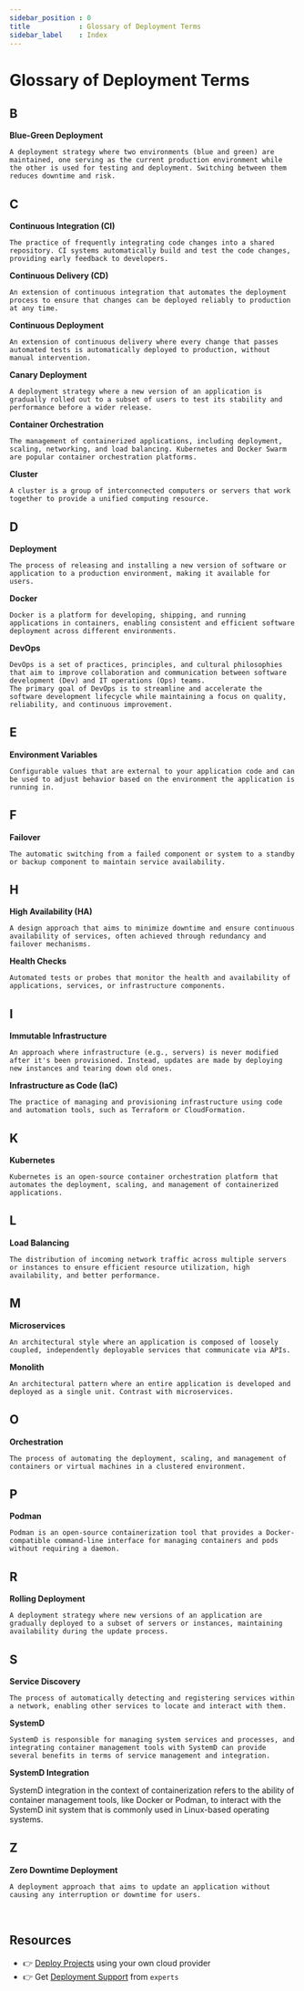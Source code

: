 ```yaml
---
sidebar_position : 0
title            : Glossary of Deployment Terms
sidebar_label    : Index
---
```


# Glossary of Deployment Terms

## B

**Blue-Green Deployment**
    
    A deployment strategy where two environments (blue and green) are maintained, one serving as the current production environment while the other is used for testing and deployment. Switching between them reduces downtime and risk.

## C

**Continuous Integration (CI)**
    
    The practice of frequently integrating code changes into a shared repository. CI systems automatically build and test the code changes, providing early feedback to developers.

**Continuous Delivery (CD)**    

    An extension of continuous integration that automates the deployment process to ensure that changes can be deployed reliably to production at any time.

**Continuous Deployment**

    An extension of continuous delivery where every change that passes automated tests is automatically deployed to production, without manual intervention.

**Canary Deployment**
    
    A deployment strategy where a new version of an application is gradually rolled out to a subset of users to test its stability and performance before a wider release.

**Container Orchestration**

    The management of containerized applications, including deployment, scaling, networking, and load balancing. Kubernetes and Docker Swarm are popular container orchestration platforms.

**Cluster**

    A cluster is a group of interconnected computers or servers that work together to provide a unified computing resource.

## D

**Deployment**
    
    The process of releasing and installing a new version of software or application to a production environment, making it available for users.

**Docker**

    Docker is a platform for developing, shipping, and running applications in containers, enabling consistent and efficient software deployment across different environments.

**DevOps**
  
    DevOps is a set of practices, principles, and cultural philosophies that aim to improve collaboration and communication between software development (Dev) and IT operations (Ops) teams. 
    The primary goal of DevOps is to streamline and accelerate the software development lifecycle while maintaining a focus on quality, reliability, and continuous improvement.

## E

**Environment Variables**
    
    Configurable values that are external to your application code and can be used to adjust behavior based on the environment the application is running in.

## F

**Failover**
    
    The automatic switching from a failed component or system to a standby or backup component to maintain service availability.

## H

**High Availability (HA)**
    
    A design approach that aims to minimize downtime and ensure continuous availability of services, often achieved through redundancy and failover mechanisms.

**Health Checks**

    Automated tests or probes that monitor the health and availability of applications, services, or infrastructure components.

## I

**Immutable Infrastructure**
    
    An approach where infrastructure (e.g., servers) is never modified after it's been provisioned. Instead, updates are made by deploying new instances and tearing down old ones.

**Infrastructure as Code (IaC)**

    The practice of managing and provisioning infrastructure using code and automation tools, such as Terraform or CloudFormation.

## K

**Kubernetes**
    
    Kubernetes is an open-source container orchestration platform that automates the deployment, scaling, and management of containerized applications.

## L

**Load Balancing**
    
    The distribution of incoming network traffic across multiple servers or instances to ensure efficient resource utilization, high availability, and better performance.

## M

**Microservices**
    
    An architectural style where an application is composed of loosely coupled, independently deployable services that communicate via APIs.

**Monolith**

    An architectural pattern where an entire application is developed and deployed as a single unit. Contrast with microservices.

## O

**Orchestration**
    
    The process of automating the deployment, scaling, and management of containers or virtual machines in a clustered environment.

## P

**Podman**

    Podman is an open-source containerization tool that provides a Docker-compatible command-line interface for managing containers and pods without requiring a daemon.

## R

**Rolling Deployment**
    
    A deployment strategy where new versions of an application are gradually deployed to a subset of servers or instances, maintaining availability during the update process.

## S

**Service Discovery**
    
    The process of automatically detecting and registering services within a network, enabling other services to locate and interact with them.

**SystemD**

    SystemD is responsible for managing system services and processes, and integrating container management tools with SystemD can provide several benefits in terms of service management and integration.

**SystemD Integration**

   SystemD integration in the context of containerization refers to the ability of container management tools, like Docker or Podman, to interact with the SystemD init system that is commonly used in Linux-based operating systems. 

## Z

**Zero Downtime Deployment**
    
    A deployment approach that aims to update an application without causing any interruption or downtime for users.

<br />

## Resources

- 👉 [Deploy Projects](https://deploypro.dev/) using your own cloud provider
- 👉 Get [Deployment Support](https://deploypro.dev/support/) from `experts` 
